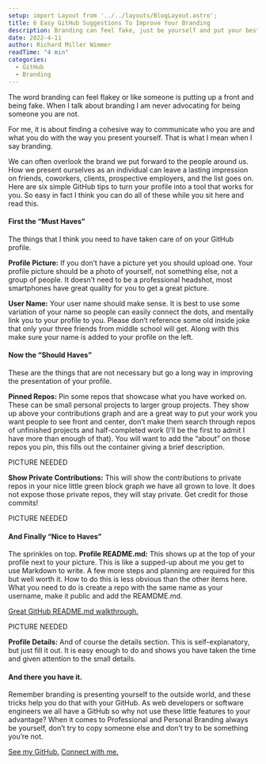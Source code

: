 ```yaml
---
setup: import Layout from '../../layouts/BlogLayout.astro';
title: 6 Easy GitHub Suggestions To Improve Your Branding
description: Branding can feel fake, just be yourself and put your best forward with a few tips on your GitHub profile.
date: 2022-4-11
author: Richard Miller Wimmer
readTime: "4 min"
categories:
  - GitHub
  - Branding
---
```


The word branding can feel flakey or like someone is putting up a front and being fake. When I talk about branding I am never advocating for being someone you are not.

For me, it is about finding a cohesive way to communicate who you are and what you do with the way you present yourself. That is what I mean when I say branding.

We can often overlook the brand we put forward to the people around us. How we present ourselves as an individual can leave a lasting impression on friends, coworkers, clients, prospective employers, and the list goes on.
Here are six simple GitHub tips to turn your profile into a tool that works for you. So easy in fact I think you can do all of these while you sit here and read this.

#### First the “Must Haves”

The things that I think you need to have taken care of on your GitHub profile.

**Profile Picture:** If you don’t have a picture yet you should upload one. Your profile picture should be a photo of yourself, not something else, not a group of people. It doesn’t need to be a professional headshot, most smartphones have great quality for you to get a great picture.

**User Name:** Your user name should make sense. It is best to use some variation of your name so people can easily connect the dots, and mentally link you to your profile to you. Please don’t reference some old inside joke that only your three friends from middle school will get. Along with this make sure your name is added to your profile on the left.

#### Now the “Should Haves”

These are the things that are not necessary but go a long way in improving the presentation of your profile.

**Pinned Repos:** Pin some repos that showcase what you have worked on. These can be small personal projects to larger group projects. They show up above your contributions graph and are a great way to put your work you want people to see front and center, don’t make them search through repos of unfinished projects and half-completed work (I’ll be the first to admit I have more than enough of that). You will want to add the “about” on those repos you pin, this fills out the container giving a brief description.

PICTURE NEEDED

**Show Private Contributions:** This will show the contributions to private repos in your nice little green block graph we have all grown to love. It does not expose those private repos, they will stay private. Get credit for those commits!

PICTURE NEEDED

#### And Finally “Nice to Haves”

The sprinkles on top.
**Profile README.md:** This shows up at the top of your profile next to your picture. This is like a supped-up about me you get to use Markdown to write. A few more steps and planning are required for this but well worth it. How to do this is less obvious than the other items here. What you need to do is create a repo with the same name as your username, make it public and add the REAMDME.md.

[Great GitHub README.md walkthrough.](https://dev.to/github/how-to-create-a-github-profile-readme-jha)

PICTURE NEEDED

**Profile Details:** And of course the details section. This is self-explanatory, but just fill it out. It is easy enough to do and shows you have taken the time and given attention to the small details.

#### And there you have it.

Remember branding is presenting yourself to the outside world, and these tricks help you do that with your GitHub. As web developers or software engineers we all have a GitHub so why not use these little features to your advantage?
When it comes to Professional and Personal Branding always be yourself, don’t try to copy someone else and don’t try to be something you’re not.

[See my GitHub.](https://github.com/RichardMillerWimmer)
[Connect with me.](https://www.linkedin.com/in/richard-miller-wimmer/)

